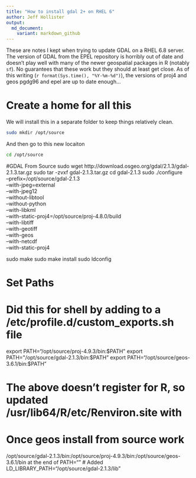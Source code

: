 ```yaml
---
title: "How to install gdal 2+ on RHEL 6"
author: Jeff Hollister
output:
  md_document:
    variant: markdown_github
---
```

These are notes I kept when trying to update GDAL on a RHEL 6.8 server.  The version of GDAL from the EPEL repository is horribly out of date and doesn't play well with many of the newer geospatial packages in R (notably `sf`).  No guarantees that these work but they should at least get close.  As of this writing (`r format(Sys.time(), "%Y-%m-%d")`), the versions of proj4 and geos pgdg96 and epel are up to date enough...


# Create a home for all this 
We will install this in a separate folder to keep things relatively clean.

```bash
sudo mkdir /opt/source
```

And then go to this new locaiton

```bash
cd /opt/source
```


#GDAL From Source
sudo wget http://download.osgeo.org/gdal/2.1.3/gdal-2.1.3.tar.gz
sudo tar -zvxf gdal-2.1.3.tar.gz
cd gdal-2.1.3
sudo ./configure \
--prefix=/opt/source/gdal-2.1.3 \
--with-jpeg=external \
--with-jpeg12 \
--without-libtool \
--without-python \
--with-libkml \
--with-static-proj4=/opt/source/proj-4.8.0/build \
--with-libtiff \
--with-geotiff \
--with-geos \
--with-netcdf \
--with-static-proj4

sudo make
sudo make install
sudo ldconfig

    
# Set Paths
# Did this for shell by adding to a /etc/profile.d/custom_exports.sh file
export PATH="/opt/source/proj-4.9.3/bin:$PATH"
export PATH="/opt/source/gdal-2.1.3/bin:$PATH"
export PATH="/opt/source/geos-3.6.1/bin:$PATH"

# The above doesn't register for R, so updated /usr/lib64/R/etc/Renviron.site with
# Once geos install from source work
/opt/source/gdal-2.1.3/bin:/opt/source/proj-4.9.3/bin:/opt/source/geos-3.6.1/bin at the end of PATH=""
# Added
LD_LIBRARY_PATH="/opt/source/gdal-2.1.3/lib"

